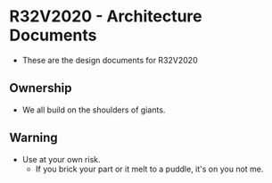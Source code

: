= R32V2020 - Architecture Documents =

* These are the design documents for R32V2020

== Ownership ==

* We all build on the shoulders of giants.

== Warning ==

* Use at your own risk.
** If you brick your part or it melt to a puddle, it's on you not me.
